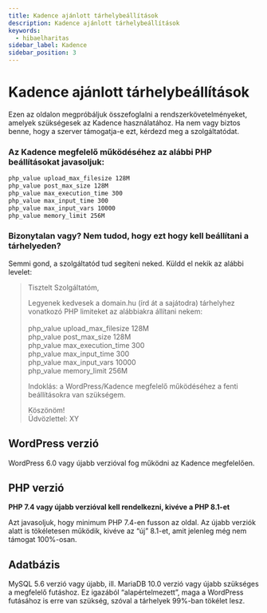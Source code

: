 ```yaml
---
title: Kadence ajánlott tárhelybeállítások
description: Kadence ajánlott tárhelybeállítások
keywords:
  - hibaelharitas
sidebar_label: Kadence
sidebar_position: 3
---
```



# <FontAwesomeIcon icon="fa-duotone fa-wind text-primary" /> Kadence ajánlott tárhelybeállítások

Ezen az oldalon megpróbáljuk összefoglalni a rendszerkövetelményeket, amelyek szükségesek az Kadence használatához. Ha nem vagy biztos benne, hogy a szerver támogatja-e ezt, kérdezd meg a szolgáltatódat.

### Az Kadence megfelelő működéséhez az alábbi PHP beállításokat javasoljuk:

```bash php.ini
php_value upload_max_filesize 128M
php_value post_max_size 128M
php_value max_execution_time 300
php_value max_input_time 300
php_value max_input_vars 10000
php_value memory_limit 256M
```

### Bizonytalan vagy? Nem tudod, hogy ezt hogy kell beállítani a tárhelyeden?

Semmi gond, a szolgáltatód tud segíteni neked. Küldd el nekik az alábbi levelet:

> Tisztelt Szolgáltatóm,
>
> Legyenek kedvesek a domain.hu (írd át a sajátodra) tárhelyhez vonatkozó PHP limiteket az alábbiakra állítani nekem:<br/><br/>
> php_value upload_max_filesize 128M <br/>
> php_value post_max_size 128M<br/>
> php_value max_execution_time 300<br/>
> php_value max_input_time 300<br/>
> php_value max_input_vars 10000<br/>
> php_value memory_limit 256M<br/>
>
> Indoklás: a WordPress/Kadence megfelelő működéséhez a fenti beállításokra van szükségem.
>
> Köszönöm!<br/>
> Üdvözlettel: XY

## WordPress verzió

WordPress 6.0 vagy újabb verzióval fog működni az Kadence megfelelően.

## PHP verzió

**PHP 7.4 vagy újabb verzióval kell rendelkezni, kivéve a PHP 8.1-et**

Azt javasoljuk, hogy minimum PHP 7.4-en fusson az oldal. Az újabb verziók alatt is tökéletesen működik, kivéve az “új” 8.1-et, amit jelenleg még nem támogat 100%-osan.

## Adatbázis

MySQL 5.6 verzió vagy újabb, ill. MariaDB 10.0 verzió vagy újabb szükséges a megfelelő futáshoz. Ez igazából “alapértelmezett”, maga a WordPress futásához is erre van szükség, szóval a tárhelyek 99%-ban tökélet lesz.
